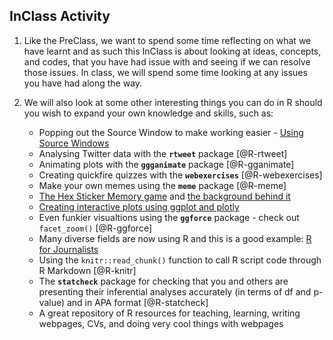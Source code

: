 ## InClass Activity

1. Like the PreClass, we want to spend some time reflecting on what we have learnt and as such this InClass is about looking at ideas, concepts, and codes, that you have had issue with and seeing if we can resolve those issues. In class, we will spend some time looking at any issues you have had along the way.

2. We will also look at some other interesting things you can do in R should you wish to expand your own knowledge and skills, such as:

     - Popping out the Source Window to make working easier - <a href="https://support.rstudio.com/hc/en-us/articles/207126217-Using-Source-Windows" target = "_blank">Using Source Windows</a>
     - Analysing Twitter data with the **`rtweet`** package [@R-rtweet]
     - Animating plots with the **`ggganimate`** package [@R-gganimate]
     - Creating quickfire quizzes with the **`webexercises`** [@R-webexercises]
     - Make your own memes using the **`meme`** package [@R-meme]
     - <a href="https://dreamrs.shinyapps.io/memory-hex/" target = "_blank">The Hex Sticker Memory game</a> and <a href="https://community.rstudio.com/t/shiny-contest-submission-hex-memory-game/25336" target = "_blank">the background behind it</a>
     - <a href = "https://datatitian.com/how-to-turn-your-ggplot2-visualization-into-an-interactive-tweet/" target = "_blank">Creating interactive plots using ggplot and plotly</a>
     - Even funkier visualtions using the **`ggforce`** package - check out `facet_zoom()` [@R-ggforce]
     - Many diverse fields are now using R and this is a good example: <a href = "https://learn.r-journalism.com/en/" target = "_blank">R for Journalists</a>
     - Using the `knitr::read_chunk()` function to call R script code through R Markdown [@R-knitr]
     - The **`statcheck`** package for checking that you and others are presenting their inferential analyses accurately (in terms of df and p-value) and in APA format [@R-statcheck]
     - A great repository of R resources for teaching, learning, writing webpages, CVs, and doing very cool things with webpages

